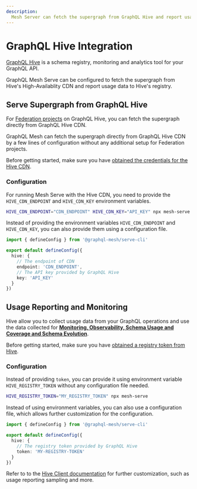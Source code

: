 ```yaml
---
description:
  Mesh Server can fetch the supergraph from GraphQL Hive and report usage data to Hive's registry.
---
```


# GraphQL Hive Integration


[GraphQL Hive](https://the-guild.dev/graphql/hive) is a schema registry, monitoring and analytics
tool for your GraphQL API.

GraphQL Mesh Serve can be configured to fetch the supergraph from Hive's High-Availablity CDN and
report usage data to Hive's registry.

## Serve Supergraph from GraphQL Hive

For [Federation projects](https://the-guild.dev/graphql/hive/docs/get-started/apollo-federation) on
GraphQL Hive, you can fetch the supergraph directly from GraphQL Hive CDN.

GraphQL Mesh can fetch the supergraph directly from GraphQL Hive CDN by a few lines of configuration
without any additional setup for Federation projects.

Before getting started, make sure you have
[obtained the credentials for the Hive CDN](https://the-guild.dev/graphql/hive/docs/features/high-availability-cdn#cdn-access-tokens).

### Configuration

For running Mesh Serve with the Hive CDN, you need to provide the `HIVE_CDN_ENDPOINT` and
`HIVE_CDN_KEY` environment variables.

```sh filename="Run the Mesh Serve CLI"
HIVE_CDN_ENDPOINT="CDN_ENDPOINT" HIVE_CDN_KEY="API_KEY" npx mesh-serve
```

Instead of providing the environment variables `HIVE_CDN_ENDPOINT` and `HIVE_CDN_KEY`, you can also
provide them using a configuration file.

```ts filename="mesh.config.ts"
import { defineConfig } from '@graphql-mesh/serve-cli'

export default defineConfig({
  hive: {
    // The endpoint of CDN
    endpoint: 'CDN_ENDPOINT',
    // The API key provided by GraphQL Hive
    key: 'API_KEY'
  }
})
```

## Usage Reporting and Monitoring

Hive allow you to collect usage data from your GraphQL operations and use the data collected for
[**Monitoring, Observability, Schema Usage and Coverage and Schema Evolution**](https://the-guild.dev/graphql/hive/docs/features/usage-reporting).

Before getting started, make sure you have
[obtained a registry token from Hive](https://the-guild.dev/graphql/hive/docs/get-started/apollo-federation#hive-cli-access-token).

### Configuration

Instead of providing `token`, you can provide it using environment variable `HIVE_REGISTRY_TOKEN`
without any configuration file needed.

```sh filename="Run the Mesh Serve CLI"
HIVE_REGISTRY_TOKEN="MY_REGISTRY_TOKEN" npx mesh-serve
```

Instead of using environment variables, you can also use a configuration file, which allows further
customization for the configuration.

```ts filename="mesh.config.ts"
import { defineConfig } from '@graphql-mesh/serve-cli'

export default defineConfig({
  hive: {
    // The registry token provided by GraphQL Hive
    token: 'MY-REGISTRY-TOKEN'
  }
})
```

Refer to to the
[Hive Client documentation](https://the-guild.dev/graphql/hive/docs/api-reference/client#configuration)
for further customization, such as usage reporting sampling and more.
